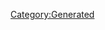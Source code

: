 {{Database/Music/MusicInfo
 |ID=100
 |Cov=101
 |Cd=6
 |Nam=97
 |Div=97
 |Ma=1
 |SerieId=2
 |SerieLogoId=2
 |WavId=101
 |VariationId=0
 |Dsc=97
 |Strt=10
 |ValkyrieBattle=1
 |ValkyrieIntro=1
 |ValkyrieIntroSky=1
 |DivaSolo=0
 |DivaMulti=2
 |Exp=1
}}
[[Category:Generated]]
